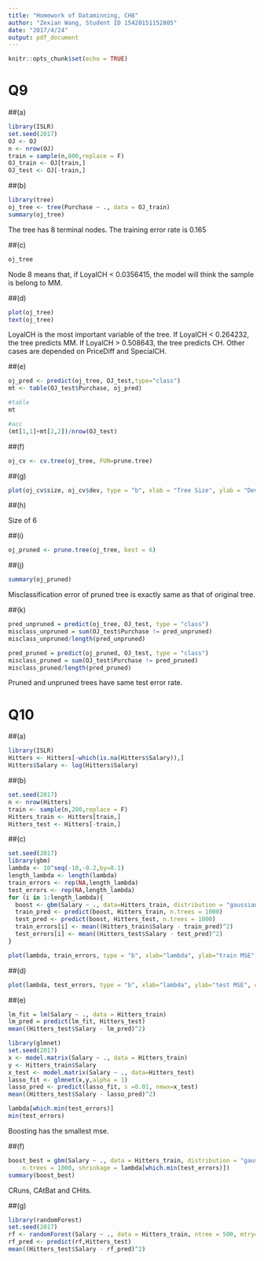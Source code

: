 ```yaml
---
title: "Homework of Dataminning, CH8"
author: "Zexian Wang, Student ID 15420151152805"
date: "2017/4/24"
output: pdf_document
---
```


```r
knitr::opts_chunk$set(echo = TRUE)
```

# Q9

##(a)

```r
library(ISLR)
set.seed(2017)
OJ <- OJ
n <- nrow(OJ)
train = sample(n,800,replace = F)
OJ_train <- OJ[train,]
OJ_test <- OJ[-train,]
```

##(b)

```r
library(tree)
oj_tree <- tree(Purchase ~ ., data = OJ_train)
summary(oj_tree)
```

The tree has 8 terminal nodes. The training error rate is 0.165

##(c)

```r
oj_tree
```

Node 8 means that, if LoyalCH < 0.0356415, the model will think the sample is belong to MM.

##(d)

```r
plot(oj_tree)
text(oj_tree)
```

LoyalCH is the most important variable of the tree. If LoyalCH < 0.264232, the tree predicts MM. If LoyalCH > 0.508643, the tree predicts CH. Other cases are depended on PriceDiff and SpecialCH.

##(e)

```r
oj_pred <- predict(oj_tree, OJ_test,type="class")
mt <- table(OJ_test$Purchase, oj_pred)

#table
mt

#acc
(mt[1,1]+mt[2,2])/nrow(OJ_test)
```

##(f)

```r
oj_cv <- cv.tree(oj_tree, FUN=prune.tree)
```

##(g)

```r
plot(oj_cv$size, oj_cv$dev, type = "b", xlab = "Tree Size", ylab = "Deviance")
```

##(h)

Size of 6 

##(i)

```r
oj_pruned <- prune.tree(oj_tree, best = 6)
```

##(j)

```r
summary(oj_pruned)
```

Misclassification error of pruned tree is exactly same as that of original tree.

##(k)
```r
pred_unpruned = predict(oj_tree, OJ_test, type = "class")
misclass_unpruned = sum(OJ_test$Purchase != pred_unpruned)
misclass_unpruned/length(pred_unpruned)

pred_pruned = predict(oj_pruned, OJ_test, type = "class")
misclass_pruned = sum(OJ_test$Purchase != pred_pruned)
misclass_pruned/length(pred_pruned)
```

Pruned and unpruned trees have same test error rate.

# Q10

##(a)
```r
library(ISLR)
Hitters <- Hitters[-which(is.na(Hitters$Salary)),]
Hitters$Salary <- log(Hitters$Salary)
```


##(b)

```r
set.seed(2017)
n <- nrow(Hitters)
train <- sample(n,200,replace = F)
Hitters_train <- Hitters[train,]
Hitters_test <- Hitters[-train,]
```

##(c)

```r
set.seed(2017)
library(gbm)
lambda <- 10^seq(-10,-0.2,by=0.1)
length_lambda <- length(lambda)
train_errors <- rep(NA,length_lambda)
test_errors <- rep(NA,length_lambda)
for (i in 1:length_lambda){
  boost <- gbm(Salary ~ ., data=Hitters_train, distribution = "gaussian", n.trees = 1000, shrinkage = lambda[i])
  train_pred <- predict(boost, Hitters_train, n.trees = 1000)
  test_pred <- predict(boost, Hitters_test, n.trees = 1000)
  train_errors[i] <- mean((Hitters_train$Salary - train_pred)^2)
  test_errors[i] <- mean((Hitters_test$Salary - test_pred)^2)
}

plot(lambda, train_errors, type = "b", xlab="lambda", ylab="train MSE", col = "red", pch = 20)

```


##(d)

```r
plot(lambda, test_errors, type = "b", xlab="lambda", ylab="test MSE", col = "blue", pch = 20)
```


##(e)

```r
lm_fit = lm(Salary ~ ., data = Hitters_train)
lm_pred = predict(lm_fit, Hitters_test)
mean((Hitters_test$Salary - lm_pred)^2)
```

```r
library(glmnet)
set.seed(2017)
x <- model.matrix(Salary ~ ., data = Hitters_train)
y <- Hitters_train$Salary
x_test <- model.matrix(Salary ~ ., data=Hitters_test)
lasso_fit <- glmnet(x,y,alpha = 1)
lasso_pred <- predict(lasso_fit, s =0.01, newx=x_test)
mean((Hitters_test$Salary - lasso_pred)^2)
```

```r
lambda[which.min(test_errors)]
min(test_errors)
```

Boosting has the smallest mse.

##(f)

```r
boost_best = gbm(Salary ~ ., data = Hitters_train, distribution = "gaussian", 
    n.trees = 1000, shrinkage = lambda[which.min(test_errors)])
summary(boost_best)
```

CRuns, CAtBat and CHits.

##(g)

```r
library(randomForest)
set.seed(2017)
rf <- randomForest(Salary ~ ., data = Hitters_train, ntree = 500, mtry=19)
rf_pred <- predict(rf,Hitters_test)
mean((Hitters_test$Salary - rf_pred)^2)
```

